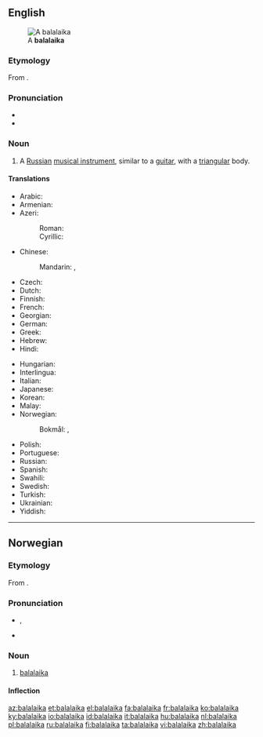 ==English==
{{wikipedia}}
[[Image:Balalaika (PSF).png|thumb|A '''balalaika''']]

===Etymology===
From {{etyl|ru|en}} {{term|балалайка||tr=balalájka|lang=ru}}.

===Pronunciation===
* {{IPA|/bæləˈlaɪkə/}}
* {{rhymes|aɪkə}}

===Noun===
{{en-noun}}

# {{context|musical instruments|lang=en}} A [[Russian]] [[musical instrument]], similar to a [[guitar]], with a [[triangular]] body.

====Translations====
{{trans-top|russian instrument}}
* Arabic: {{t-|ar|بالالايكا|f|tr=balalayka}}
* Armenian: {{t-|hy|բալալայկա|tr=balalayka}}
* Azeri:
*: Roman: {{t+|az|balalayka}}
*: Cyrillic: {{t-|az|балалајка|sc=Cyrl}}
* Chinese:
*: Mandarin: {{t|cmn|巴拉萊卡琴|sc=Hani}},  {{t|cmn|巴拉莱卡琴|tr=bālāláikǎ-qín|sc=Hani}}
* Czech: {{t+|cs|balalajka|f}}
* Dutch: {{t+|nl|balalaika|f}}
* Finnish: {{t+|fi|balalaikka}}
* French: {{t+|fr|balalaïka|f}}
* Georgian: {{t-|ka|ბალალაიკა|tr=balalaika|sc=Geor}}
* German: {{t+|de|Balalaika|f}}
* Greek: {{t+|el|μπαλαλάικα|f|tr=balaláika}}
* Hebrew: {{t+|he|בללייקה}}
* Hindi: {{t-|hi|बालालय्का|tr=bālālaykā}}
{{trans-mid}}
* Hungarian: {{t+|hu|balalajka}}
* Interlingua: {{t-|ia|balalaika}}
* Italian: {{t+|it|balalaika|f}}
* Japanese: {{t-|ja|バラライカ|tr=bararaika}}
* Korean: {{t-|ko|발랄라이카|tr=ballallaika|sc=Hang}}
* Malay: {{t|ms|balalaika}}
* Norwegian:
*: Bokmål: {{t-|nb|balalaika|m}}, {{t-|nb|balalaika|m}}
* Polish: {{t+|pl|bałałajka|f}}
* Portuguese: {{t-|pt|balalaika|f}}
* Russian: {{t+|ru|балалайка|f|tr=balalájka}}
* Spanish: {{t+|es|balalaica|f}}
* Swahili: {{t-|sw|balalaika}}
* Swedish: {{t+|sv|balalajka|c}}
* Turkish: {{t+|tr|balalayka}}
* Ukrainian: {{t+|uk|балалайка|f|tr=balalájka}}
* Yiddish: {{t-|yi|באַלאַלײַקע|f|tr=balalayke|sc=Hebr}}
{{trans-bottom}}

----

==Norwegian==

===Etymology===
From {{etyl|ru|no}} {{term|балалайка|lang=ru}}.

===Pronunciation===
* {{IPA|/bɑlɑlɑjkɑ/|lang=no}}, {{X-SAMPA|/bAlAlAjkA/|lang=no}}
* {{rhymes|ɑ|lang=no}}

===Noun===
{{head|no|noun|g=m}}

# [[#English|balalaika]]

====Inflection====
{{no-noun-infl|nb-class=m1|nn-class=irreg
| nn-g = m
| nn-ds = balalaikaen
| nn-ip = balalaikaer
| nn-dp = balalaikaene
}}

[[az:balalaika]]
[[et:balalaika]]
[[el:balalaika]]
[[fa:balalaika]]
[[fr:balalaika]]
[[ko:balalaika]]
[[ky:balalaika]]
[[io:balalaika]]
[[id:balalaika]]
[[it:balalaika]]
[[hu:balalaika]]
[[nl:balalaika]]
[[pl:balalaika]]
[[ru:balalaika]]
[[fi:balalaika]]
[[ta:balalaika]]
[[vi:balalaika]]
[[zh:balalaika]]